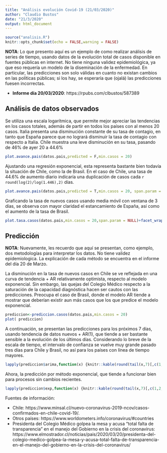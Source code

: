 ```yaml
---
title: "Análisis evolución Covid-19 (21/03/2020)"
author: "Claudio Bustos"
date: "21/3/2020"
output: html_document
---
```


```r
source("analisis.R")
knitr::opts_chunk$set(echo = FALSE,warning = FALSE)
```

**NOTA**: Lo que presento aquí es un ejemplo de como realizar análisis de series de tiempo, usando datos de la evolución total de casos disponible en fuentes públicas en internet. No tiene ninguna validez epidemiológica, ya que eso requería un modelo de la diseminación de la enfermedad. En particular, las predicciones son solo válidas en cuanto no existan cambios en las políticas públicas; si los hay, se esperaría que (ojalá) las predicciones fuesen incorrectas.

* **Informe día 20/03/2020**: https://rpubs.com/clbustos/587389

## Análisis de datos observados

Se utiliza una escala logarítmica, que permite mejor apreciar las tendencias en los casos totales, además de partir en todos los países con al menos 20 casos. Italia presenta una disminución constante de su tasa de contagio, en tanto que España parece que no logrará disminuir la tasa de contagio con respecto a Italia.  Chile muestra una leve disminución en su tasa, pasando de 46% de ayer 20 a 44.6%

```r
plot.avance.pais(datos.pais,predicted = F,min.casos = 20)
```


Ajustando una regresión exponencial, esta representa bastante bien todavía la situación de Chile, como la de Brasil. En el caso de Chile, una tasa de 44.6% de aumento diario indicaría una duplicación de casos cada `r round(log(2)/log(1.446),2)` días.
```r
plot.avance.pais(datos.pais,predicted = T,min.casos = 20, span.param = NULL)+facet_wrap(~pais)
```

Graficando la tasa de nuevos casos usando media móvil con ventana de 3 días, se observa con mayor claridad el estancamiento de España, así como el aumento de la tasa de Brasil. 
```r
plot.tasa.casos(datos.pais,min.casos = 20,span.param = NULL)+facet_wrap(~pais)+ylim(0.5,2.5)+geom_abline(intercept=1.446, slope=0,alpha=0.5)
```


## Predicción

**NOTA**: Nuevamente, les recuerdo que aquí se presentan, como ejemplo, dos metodologías para interpretar los datos. No tiene validez epidemiologica. La explicación de cada método se encuentra en el informe del día 20 de Marzo.

La disminución en la tasa de nuevos casos en Chile se ve reflejada en una curva de tendencia + AR relativamente optimista, respecto al modelo exponencial. Sin embargo, las quejas del Colegio Médico respecto a la saturación de la capacidad diagnóstica hacen ser cautos con las predicciones. Preocupa el caso de Brasil, donde el modelo AR tiende a mostrar que deberían existir aun más casos que los que predice el modelo exponencial.

```r
prediccion<-prediccion.casos(datos.pais,min.casos = 20)
plot( prediccion)
```

A continuación, se presentan las predicciones para los próximos 7 días, usando tendencia de datos nuevos + AR(1), que tiende a ser bastante sensible a la evolución de los últimos días. Considerando lo breve de la escala de tiempo, el intervalo de confianza se vuelve muy grande pasado tres días para Chile y Brasil, no así para los países con línea de tiempo mayores.
```r
lapply(prediccion$arima,function(x) {knitr::kable(round(tail(x,7)[,c(1,2,3,4)],2))})
```

Ahora, la predicción por método exponencial, que tiende a funcionar bien para procesos sin cambios recientes.

```r
lapply(prediccion$exp,function(x) {knitr::kable(round(tail(x,7)[,c(1,2,3,4)],2))})
```

Fuentes de información:

* Chile: https://www.minsal.cl/nuevo-coronavirus-2019-ncov/casos-confirmados-en-chile-covid-19/.
* Otros países: https://www.worldometers.info/coronavirus/#countries
* Presidenta del Colegio Médico golpea la mesa y acusa "total falta de transparencia" en el manejo del Gobierno en la crisis del coronavirus: https://www.elmostrador.cl/noticias/pais/2020/03/20/presidenta-del-colegio-medico-golpea-la-mesa-y-acusa-total-falta-de-transparencia-en-el-manejo-del-gobierno-en-la-crisis-del-coronavirus/

